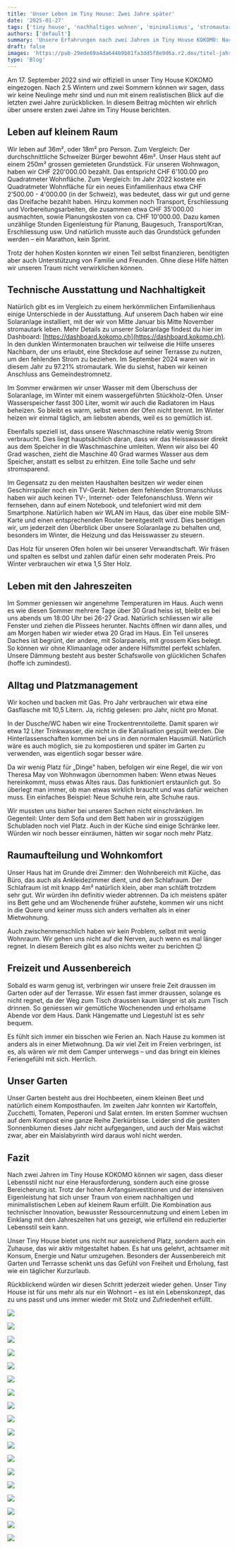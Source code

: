 ```yaml
---
title: 'Unser Leben im Tiny House: Zwei Jahre später'
date: '2025-01-27'
tags: ['tiny house', 'nachhaltiges wohnen', 'minimalismus', 'stromautark', 'leben auf kleinem raum']
authors: ['default']
summary: 'Unsere Erfahrungen nach zwei Jahren im Tiny House KOKOMO: Nachhaltig und autark leben auf begrenztem Raum, mit technischen Innovationen und bewusster Ressourcennutzung.'
draft: false
images: 'https://pub-29ede69a4da644b9b81fa3dd5f8e9d6a.r2.dev/titel-jahre.webp'
type: 'Blog'
---
```


Am 17. September 2022 sind wir offiziell in unser Tiny House KOKOMO
eingezogen. Nach 2.5 Wintern und zwei Sommern können wir sagen, dass wir keine
Neulinge mehr sind und nun mit einem realistischen Blick auf die letzten zwei
Jahre zurückblicken. In diesem Beitrag möchten wir ehrlich über unsere ersten
zwei Jahre im Tiny House berichten.

## Leben auf kleinem Raum

Wir leben auf 36m², oder 18m² pro Person. Zum Vergleich: Der durchschnittliche
Schweizer Bürger bewohnt 46m². Unser Haus steht auf einem 250m² grossen
gemieteten Grundstück. Für unseren Wohnwagon, haben wir CHF 220'000.00
bezahlt. Das entspricht CHF 6'100.00 pro Quadratmeter Wohnfläche. Zum
Vergleich: Im Jahr 2022 kostete ein Quadratmeter Wohnfläche für ein neues
Einfamilienhaus etwa CHF 2'500.00 - 4'000.00 (in der Schweiz), was bedeutet,
dass wir gut und gerne das Dreifache bezahlt haben. Hinzu kommen noch
Transport, Erschliessung und Vorbereitungsarbeiten, die zusammen etwa CHF
35'000.00 ausmachten, sowie Planungskosten von ca. CHF 10'000.00. Dazu kamen
unzählige Stunden Eigenleistung für Planung, Baugesuch, Transport/Kran,
Erschliessung usw. Und natürlich musste auch das Grundstück gefunden werden –
ein Marathon, kein Sprint.

Trotz der hohen Kosten konnten wir einen Teil selbst finanzieren, benötigten
aber auch Unterstützung von Familie und Freunden. Ohne diese Hilfe hätten wir
unseren Traum nicht verwirklichen können.

## Technische Ausstattung und Nachhaltigkeit

Natürlich gibt es im Vergleich zu einem herkömmlichen Einfamilienhaus einige
Unterschiede in der Ausstattung. Auf unserem Dach haben wir eine Solaranlage
installiert, mit der wir von Mitte Januar bis Mitte November stromautark
leben. Mehr Details zu unserer Solaranlage findest du hier im Dashboard:
[https://dashboard.kokomo.ch](https://dashboard.kokomo.ch). In den dunklen Wintermonaten brauchen wir
teilweise die Hilfe unseres Nachbarn, der uns erlaubt, eine Steckdose auf
seiner Terrasse zu nutzen, um den fehlenden Strom zu beziehen. Im September
2024 waren wir in diesem Jahr zu 97.21% stromautark. Wie du siehst, haben wir
keinen Anschluss ans Gemeindestromnetz.

Im Sommer erwärmen wir unser Wasser mit dem Überschuss der Solaranlage, im
Winter mit einem wassergeführten Stückholz-Ofen. Unser Wasserspeicher fasst
300 Liter, womit wir auch die Radiatoren im Haus beheizen. So bleibt es warm,
selbst wenn der Ofen nicht brennt. Im Winter heizen wir einmal täglich, am
liebsten abends, weil es so gemütlich ist.

Ebenfalls speziell ist, dass unsere Waschmaschine relativ wenig Strom
verbraucht. Dies liegt hauptsächlich daran, dass wir das Heisswasser direkt
aus dem Speicher in die Waschmaschine umleiten. Wenn wir also bei 40 Grad
waschen, zieht die Maschine 40 Grad warmes Wasser aus dem Speicher, anstatt es
selbst zu erhitzen. Eine tolle Sache und sehr stromsparend.

Im Gegensatz zu den meisten Haushalten besitzen wir weder einen Geschirrspüler
noch ein TV-Gerät. Neben dem fehlenden Stromanschluss haben wir auch keinen
TV-, Internet- oder Telefonanschluss. Wenn wir fernsehen, dann auf einem
Notebook, und telefoniert wird mit dem Smartphone. Natürlich haben wir WLAN im
Haus, das über eine mobile SIM-Karte und einen entsprechenden Router
bereitgestellt wird. Dies benötigen wir, um jederzeit den Überblick über
unsere Solaranlage zu behalten und, besonders im Winter, die Heizung und das
Heisswasser zu steuern.

Das Holz für unseren Ofen holen wir bei unserer Verwandtschaft. Wir fräsen und
spalten es selbst und zahlen dafür einen sehr moderaten Preis. Pro Winter
verbrauchen wir etwa 1,5 Ster Holz.

## Leben mit den Jahreszeiten

Im Sommer geniessen wir angenehme Temperaturen im Haus. Auch wenn es wie
diesen Sommer mehrere Tage über 30 Grad heiss ist, bleibt es bei uns abends um
18:00 Uhr bei 26-27 Grad. Natürlich schliessen wir alle Fenster und ziehen die
Plissees herunter. Nachts öffnen wir dann alles, und am Morgen haben wir
wieder etwa 20 Grad im Haus. Ein Teil unseres Daches ist begrünt, der andere,
mit Solarpanels, mit grossem Kies belegt. So können wir ohne Klimaanlage oder
andere Hilfsmittel perfekt schlafen. Unsere Dämmung besteht aus bester
Schafswolle von glücklichen Schafen (hoffe ich zumindest).

## Alltag und Platzmanagement

Wir kochen und backen mit Gas. Pro Jahr verbrauchen wir etwa eine Gasflasche
mit 10,5 Litern. Ja, richtig gelesen: pro Jahr, nicht pro Monat.

In der Dusche/WC haben wir eine Trockentrenntoilette. Damit sparen wir etwa 12
Liter Trinkwasser, die nicht in die Kanalisation gespült werden. Die
Hinterlassenschaften kommen bei uns in den normalen Hausmüll. Natürlich wäre
es auch möglich, sie zu kompostieren und später im Garten zu verwenden, was
eigentlich sogar besser wäre.

Da wir wenig Platz für „Dinge" haben, befolgen wir eine Regel, die wir von
Theresa May von Wohnwagon übernommen haben: Wenn etwas Neues hereinkommt, muss
etwas Altes raus. Das funktioniert erstaunlich gut. So überlegt man immer, ob
man etwas wirklich braucht und was dafür weichen muss. Ein einfaches Beispiel:
Neue Schuhe rein, alte Schuhe raus.

Wir mussten uns bisher bei unseren Sachen nicht einschränken. Im Gegenteil:
Unter dem Sofa und dem Bett haben wir in grosszügigen Schubladen noch viel
Platz. Auch in der Küche sind einige Schränke leer. Würden wir noch besser
einräumen, hätten wir sogar noch mehr Platz.

## Raumaufteilung und Wohnkomfort

Unser Haus hat im Grunde drei Zimmer: den Wohnbereich mit Küche, das Büro, das
auch als Ankleidezimmer dient, und den Schlafraum. Der Schlafraum ist mit
knapp 4m² natürlich klein, aber man schläft trotzdem sehr gut. Wir würden ihn
definitiv wieder abtrennen. Da ich meistens später ins Bett gehe und am
Wochenende früher aufstehe, kommen wir uns nicht in die Quere und keiner muss
sich anders verhalten als in einer Mietwohnung.

Auch zwischenmenschlich haben wir kein Problem, selbst mit wenig Wohnraum. Wir
gehen uns nicht auf die Nerven, auch wenn es mal länger regnet. In diesem
Bereich gibt es also nichts weiter zu berichten 😉

## Freizeit und Aussenbereich

Sobald es warm genug ist, verbringen wir unsere freie Zeit draussen im Garten
oder auf der Terrasse. Wir essen fast immer draussen, solange es nicht regnet,
da der Weg zum Tisch draussen kaum länger ist als zum Tisch drinnen. So
geniessen wir gemütliche Wochenenden und erholsame Abende vor dem Haus. Dank
Hängematte und Liegestuhl ist es sehr bequem.

Es fühlt sich immer ein bisschen wie Ferien an. Nach Hause zu kommen ist
anders als in einer Mietwohnung. Da wir viel Zeit im Freien verbringen, ist
es, als wären wir mit dem Camper unterwegs – und das bringt ein kleines
Feriengefühl mit sich. Herrlich.

## Unser Garten

Unser Garten besteht aus drei Hochbeeten, einem kleinen Beet und natürlich
einem Komposthaufen. Im zweiten Jahr konnten wir Kartoffeln, Zucchetti,
Tomaten, Peperoni und Salat ernten. Im ersten Sommer wuchsen auf dem Kompost
eine ganze Reihe Zierkürbisse. Leider sind die gesäten Sonnenblumen dieses
Jahr nicht aufgegangen, und auch der Mais wächst zwar, aber ein Maislabyrinth
wird daraus wohl nicht werden.

## Fazit

Nach zwei Jahren im Tiny House KOKOMO können wir sagen, dass dieser Lebensstil
nicht nur eine Herausforderung, sondern auch eine grosse Bereicherung ist.
Trotz der hohen Anfangsinvestitionen und der intensiven Eigenleistung hat sich
unser Traum von einem nachhaltigen und minimalistischen Leben auf kleinem Raum
erfüllt. Die Kombination aus technischer Innovation, bewusster
Ressourcennutzung und einem Leben im Einklang mit den Jahreszeiten hat uns
gezeigt, wie erfüllend ein reduzierter Lebensstil sein kann.

Unser Tiny House bietet uns nicht nur ausreichend Platz, sondern auch ein
Zuhause, das wir aktiv mitgestaltet haben. Es hat uns gelehrt, achtsamer mit
Konsum, Energie und Natur umzugehen. Besonders der Aussenbereich mit Garten
und Terrasse schenkt uns das Gefühl von Freiheit und Erholung, fast wie ein
täglicher Kurzurlaub.

Rückblickend würden wir diesen Schritt jederzeit wieder gehen. Unser Tiny
House ist für uns mehr als nur ein Wohnort – es ist ein Lebenskonzept, das zu
uns passt und uns immer wieder mit Stolz und Zufriedenheit erfüllt.

![]({IMAGE_PATH}/TinyHouse_170722_30.webp)

![]({IMAGE_PATH}/TinyHouse_170722_27.webp)

![]({IMAGE_PATH}/TinyHouse_170722_32.webp)

![]({IMAGE_PATH}/TinyHouse_170722_02.webp)

![]({IMAGE_PATH}/TinyHouse_170722_19.webp)

![]({IMAGE_PATH}/TinyHouse_170722_18.webp)

![]({IMAGE_PATH}/TinyHouse_170722_11.webp)

![]({IMAGE_PATH}/TinyHouse_170722_07.webp)

![]({IMAGE_PATH}/TinyHouse_170722_04.webp)

![]({IMAGE_PATH}/TinyHouse_170722_15.webp)

![]({IMAGE_PATH}/TinyHouse_170722_05.webp)

![]({IMAGE_PATH}/TinyHouse_170722_20.webp)

![]({IMAGE_PATH}/20230317_174618.webp)

![]({IMAGE_PATH}/TinyHouse_170722_13.webp)

![]({IMAGE_PATH}/TinyHouse_170722_31.webp)

![]({IMAGE_PATH}/TinyHouse_170722_26.webp)

![]({IMAGE_PATH}/TinyHouse_170722_36.webp)

![]({IMAGE_PATH}/TinyHouse_170722_28.webp)
